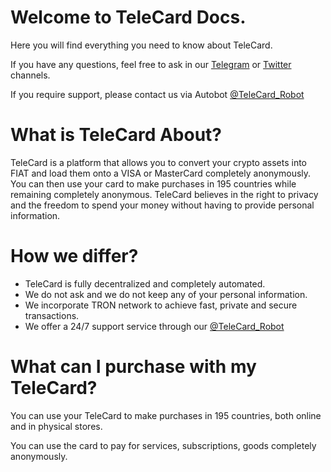 # Welcome to TeleCard Docs.

Here you will find everything you need to know about TeleCard. 

If you have any questions, feel free to ask in our [Telegram](https://t.me/TeleCardPortal) or [Twitter](https://x.com/TeleCardX) channels.

If you require support, please contact us via Autobot [@TeleCard_Robot](https://t.me/TeleCard_Robot)

# What is TeleCard About?

TeleCard is a platform that allows you to convert your crypto assets into FIAT and load them onto a VISA or MasterCard completely anonymously.
You can then use your card to make purchases in 195 countries while remaining completely anonymous.
TeleCard believes in the right to privacy and the freedom to spend your money without having to provide personal information.


# How we differ?

- TeleCard is fully decentralized and completely automated.
- We do not ask and we do not keep any of your personal information.
- We incorporate TRON network to achieve fast, private and secure transactions.
- We offer a 24/7 support service through our [@TeleCard_Robot](https://t.me/TeleCard_Robot)

# What can I purchase with my TeleCard?

You can use your TeleCard to make purchases in 195 countries, both online and in physical stores.

You can use the card to pay for services, subscriptions, goods completely anonymously.
